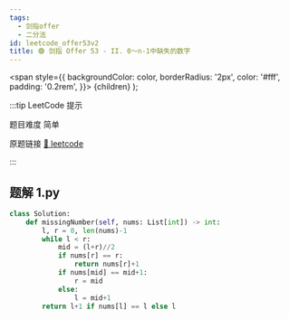 ```yaml
---
tags:
  - 剑指offer
  - 二分法
id: leetcode_offer53v2
title: 🟢 剑指 Offer 53 - II. 0～n-1中缺失的数字
---
```


  <span
    style={{
      backgroundColor: color,
      borderRadius: '2px',
      color: '#fff',
      padding: '0.2rem',
    }}>
    {children}
  </span>
);

:::tip LeetCode 提示

题目难度 <Highlight color="#00b8a3">简单</Highlight>

原题链接 [🔗 leetcode](https://leetcode-cn.com/problems/que-shi-de-shu-zi-lcof/)

:::



## 题解 1.py

```py
class Solution:
    def missingNumber(self, nums: List[int]) -> int:
        l, r = 0, len(nums)-1
        while l < r:
            mid = (l+r)//2
            if nums[r] == r:
                return nums[r]+1
            if nums[mid] == mid+1:
                r = mid
            else:
                l = mid+1
        return l+1 if nums[l] == l else l
```


